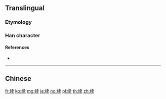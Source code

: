 {{character info/new}}
{{also|續|続}}
==Translingual==
{{Han simplified forms|續|続|续}}

===Etymology===
{{Han simp|續|f=賣|t=卖}}

===Han character===
{{Han char|rn=120|rad=纟|as=08|sn=11|four=|canj=VMJNK|ids=⿰纟卖}}

====References====
* {{Han ref|kx=0944.251|hdz=53411.020|uh=7EED|ud=32493}}

----

==Chinese==
{{zh-see|續}}

[[fr:续]]
[[ko:续]]
[[mg:续]]
[[ja:续]]
[[no:续]]
[[pl:续]]
[[th:续]]
[[zh:续]]